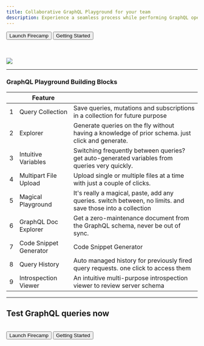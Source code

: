 ```yaml
---
title: Collaborative GraphQL Playground for your team
description: Experience a seamless process while performing GraphQL operations, and collaborate with your team to prepare, share, and export your query collection
---
```


<Button>Launch Firecamp</Button>
<Button variant="secondary">Getting Started</Button>

<br/><br/>
<img src="images/graphql-featured.png"/>

---

### GraphQL Playground Building Blocks
|    | Feature  	                 |   	|
|--- |---	                         |---	|
| 1  | Query Collection      	     | Save queries, mutations and subscriptions in a collection for future purpose 	|
| 2  | Explorer                      | Generate queries on the fly without having a knowledge of prior schema. just click and generate.     |
| 3  | Intuitive Variables           | Switching frequently between queries? get auto-generated variables from queries very quickly.   |
| 4  | Multipart File Upload         | Upload single or multiple files at a time with just a couple of clicks.    |
| 5  | Magical Playground            | It's really a magical, paste, add any queries. switch between, no limits. and save those into a collection |
| 6  | GraphQL Doc Explorer          | Get a zero-maintenance document from the GraphQL schema, never be out of sync.  |
| 7  | Code Snippet Generator        | Code Snippet Generator |
| 8  | Query History                 | Auto managed history for previously fired query requests. one click to access them |
| 9  | Introspection Viewer          | An intuitive multi-purpose introspection viewer to review server schema  |

---

## Test GraphQL queries now
<br/>
<Button>Launch Firecamp</Button>
<Button variant="secondary">Getting Started</Button>